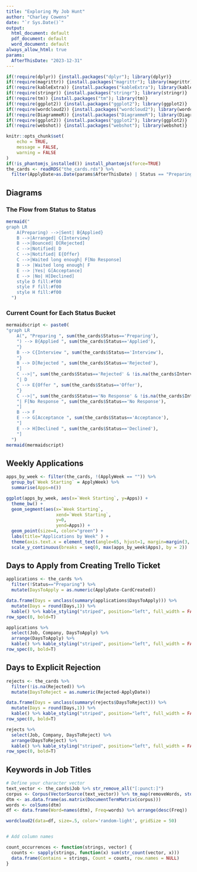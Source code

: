 ```yaml
---
title: "Exploring My Job Hunt"
author: "Charley Cowens"
date: "`r Sys.Date()`"
output:
  html_document: default
  pdf_document: default
  word_document: default
always_allow_html: true
params:
  AfterThisDate: "2023-12-31"
---
```



```r
if(!require(dplyr)) {install.packages("dplyr"); library(dplyr)}
if(!require(magrittr)) {install.packages("magrittr"); library(magrittr)}
if(!require(kableExtra)) {install.packages("kableExtra"); library(kableExtra)}
if(!require(stringr)) {install.packages("stringr"); library(stringr)}
if(!require(tm)) {install.packages("tm"); library(tm)}
if(!require(ggplot2)) {install.packages("ggplot2"); library(ggplot2)}
if(!require(wordcloud2)) {install.packages("wordcloud2"); library(wordcloud2)}
if(!require(DiagrammeR)) {install.packages("DiagrammeR"); library(DiagrammeR)}
if(!require(ggplot2)) {install.packages("ggplot2"); library(ggplot2)}
if(!require(webshot)) {install.packages("webshot"); library(webshot)}
```



```r
knitr::opts_chunk$set(
	echo = TRUE,
	message = FALSE,
	warning = FALSE
)
if(!is_phantomjs_installed()) install_phantomjs(force=TRUE)
the_cards <- readRDS("the_cards.rds") %>% 
  filter(ApplyDate>as.Date(params$AfterThisDate) | Status == "Preparing")
```

## Diagrams

### The Flow from Status to Status

```r
mermaid("
graph LR
    A(Preparing) -->|Sent| B{Applied}
    B -->|Arranged| C{Interview}
    B -->|Bounced| D[Rejected]
    C -->|Notified| D
    C -->|Notified| E{Offer}
    C -->|Waited long enough| F[No Response]
    B --> |Waited long enough| F
    E --> |Yes| G[Acceptance]
    E --> |No| H[Declined]
    style D fill:#f00
    style F fill:#f00
    style H fill:#f00
  ")
```

### Current Count for Each Status Bucket

```r
mermaidscript <- paste0(
"graph LR
    A(", "Preparing ", sum(the_cards$Status=='Preparing'), 
    ") --> B{Applied ", sum(the_cards$Status=='Applied'),
    "}
    B --> C{Interview ", sum(the_cards$Status=='Interview'), 
    "}
    B --> D[Rejected ", sum(the_cards$Status=='Rejected'), 
    "]
    C -->|", sum(the_cards$Status=='Rejected' & !is.na(the_cards$InterviewedLast)),  
    "| D
    C --> E{Offer ", sum(the_cards$Status=='Offer'),
    "}
    C -->|", sum(the_cards$Status=='No Response' & !is.na(the_cards$InterviewedLast)), 
    "| F[No Response ", sum(the_cards$Status=='No Response'), 
    "]
    B --> F
    E --> G[Acceptance ", sum(the_cards$Status=='Acceptance'),
    "]
    E --> H[Declined ", sum(the_cards$Status=='Declined'),
    "]
  ")
mermaid(mermaidscript)
```

## Weekly Applications

```r

apps_by_week <- filter(the_cards, !(ApplyWeek == "")) %>% 
  group_by(`Week Starting` = ApplyWeek) %>% 
  summarise(Apps=n()) 

ggplot(apps_by_week, aes(x=`Week Starting`, y=Apps)) + 
  theme_bw() +
  geom_segment(aes(x=`Week Starting`, 
                   xend=`Week Starting`, 
                   y=0, 
                   yend=Apps)) + 
  geom_point(size=4, color="green") + 
  labs(title="Applications by Week" ) + 
  theme(axis.text.x = element_text(angle=65, hjust=1, margin=margin(3, 0, 0, 0, "pt")))+
  scale_y_continuous(breaks = seq(0, max(apps_by_week$Apps), by = 2))

```

## Days to Apply from Creating Trello Ticket
```r

applications <- the_cards %>%  
  filter(!Status=="Preparing") %>% 
  mutate(DaysToApply = as.numeric(ApplyDate-CardCreated))

data.frame(Days = unclass(summary(applications$DaysToApply))) %>% 
  mutate(Days = round(Days,1)) %>% 
  kable() %>% kable_styling("striped", position="left", full_width = FALSE) %>% 
row_spec(0, bold=T)

applications %>% 
  select(Job, Company, DaysToApply) %>%
  arrange(DaysToApply) %>% 
  kable() %>% kable_styling("striped", position="left", full_width = FALSE) %>% 
row_spec(0, bold=T)

```

## Days to Explicit Rejection

```r

rejects <- the_cards %>%  
  filter(!is.na(Rejected)) %>% 
  mutate(DaysToReject = as.numeric(Rejected-ApplyDate))

data.frame(Days = unclass(summary(rejects$DaysToReject))) %>% 
  mutate(Days = round(Days,1)) %>% 
  kable() %>% kable_styling("striped", position="left", full_width = FALSE) %>% 
row_spec(0, bold=T)

rejects %>% 
  select(Job, Company, DaysToReject) %>%
  arrange(DaysToReject) %>% 
  kable() %>% kable_styling("striped", position="left", full_width = FALSE) %>% 
row_spec(0, bold=T)

```


## Keywords in Job Titles

```r

# Define your character vector
text_vector <- the_cards$Job %>% str_remove_all("[:punct:]") 
corpus <- Corpus(VectorSource(text_vector)) %>% tm_map(removeWords, stopwords("english"))
dtm <- as.data.frame(as.matrix(DocumentTermMatrix(corpus)))
words <- colSums(dtm)
df <- data.frame(Word=names(dtm), Freq=words) %>% arrange(desc(Freq))

wordcloud2(data=df, size=.5, color='random-light', gridSize = 50)


# Add column names

count_occurrences <- function(strings, vector) {
  counts <- sapply(strings, function(x) sum(str_count(vector, x)))
  data.frame(Contains = strings, Count = counts, row.names = NULL)
}


```

